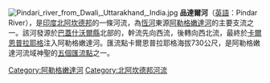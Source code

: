 [[File:Pindari_river_from_Dwali,_Uttarakhand,_India.jpg|thumb]]
'''品達爾河'''（[[英語|英語]]：Pindar River），是[[印度|印度]][[北阿坎德邦|北阿坎德邦]]的一條河流，為[[恆河|恆河]]東源[[阿勒格嫩達河|阿勒格嫩達河]]的主要支流之一。該河發源於[[巴蓋什沃爾縣|巴蓋什沃爾縣]]北部的{{link-en|品達利冰川|Pindari Glacier}}，幹流先向西流，後轉向西北流，最終於[[卡爾恩普拉耶格|卡爾恩普拉耶格]]注入阿勒格嫩達河。匯流點卡爾恩普拉耶格海拔730公尺，是阿勒格嫩達河流域神聖的[[五個匯流點|五個匯流點]]之一。

[[Category:阿勒格嫩達河|Category:阿勒格嫩達河]]
[[Category:北阿坎德邦河流|Category:北阿坎德邦河流]]